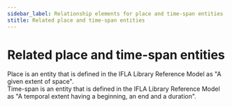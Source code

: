 ```yaml
---
sidebar_label: Relationship elements for place and time-span entities
stitle: Related place and time-span entities
---
```

# Related place and time-span entities

<div className="guid">
Place is an entity that is defined in the <OutLink href="https://repository.ifla.org/handle/20.500.14598/40.2">IFLA Library Reference Model</OutLink> as "A given extent of space".
</div>

<div className="guid">
Time-span is an entity that is defined in the <OutLink href="https://repository.ifla.org/handle/20.500.14598/40.2">IFLA Library Reference Model</OutLink> as "A temporal extent having a beginning, an end and a duration".
</div>
